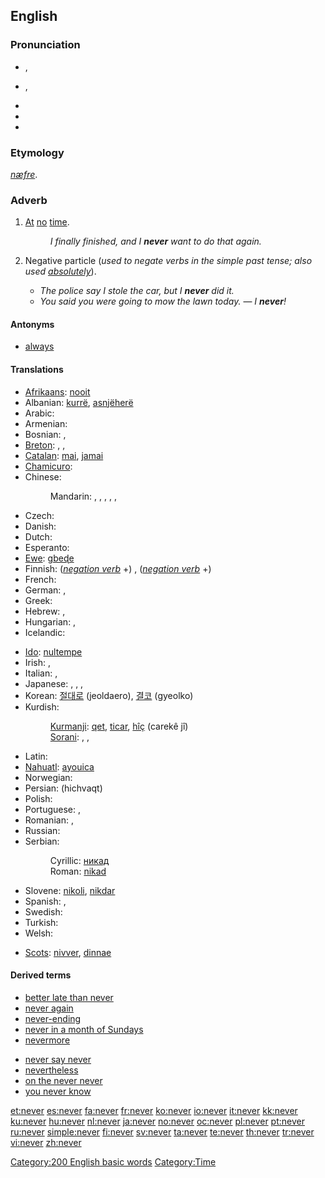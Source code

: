 {{wikipedia}}
==English==

{{rank|first|down|good|99|never|shall|most|where}}

===Pronunciation===
* {{a|UK}} {{IPA|/ˈnɛv.ə(ɹ)/}}, {{SAMPA|/"nEv.@(r\)/}}
* {{a|US}} {{IPA|/ˈnɛvɚ/}}, {{SAMPA|/"nEv@`/}}
* {{audio|en-us-never.ogg|Audio (US)}}
* {{rhymes|ɛvə(r)}}
* {{hyphenation|nev|er}}

===Etymology===
{{etyl|ang}} ''[[næfre]]''.

===Adverb===
{{en-adv|-}}

# [[at|At]] [[no]] [[time]].
#: ''I finally finished, and I '''never''' want to do that again.''
# {{colloquial}} Negative particle (''used to negate verbs in the simple past tense; also used [[absolutely]]'').
#* ''The police say I stole the car, but I '''never''' did it.''
#* ''You said you were going to mow the lawn today.'' &mdash; ''I '''never'''!''<!--example of "never" used absolutely in this sense-->

====Antonyms====
* [[always]]

====Translations====
{{trans-top|at no time}}
* [[Afrikaans]]: [[nooit]]
* Albanian: [[kurrë]], [[asnjëherë]]
* Arabic: {{t|ar|أبدا|tr='ábadan|alt=أبداً|sc=Arab}}
* Armenian: {{t-|hy|երբեք|tr=erbek’|sc=Armn|xs=Armenian}}
* Bosnian: {{t-|bs|nikad}}, {{t-|bs|nikada}}
* [[Breton]]: {{t+|br|nepred|xs=Breton}}, {{t-|br|morse|xs=Breton}}, {{t+|br|biken|xs=Breton}} {{i|when talking in the future}} {{t-|br|biskoazh|xs=Breton}} {{i|when talking in the past}} {{t-|br|james|xs=Breton}}
* [[Catalan]]: [[mai]], [[jamai]]
* [[Chamicuro]]: {{tø|ccc|mepolajyaka}}
* Chinese:
*: Mandarin: {{t|zh|從未|sc=Hani}},  {{t|zh|从未|tr=cóngwèi|sc=Hani}},  {{qualifier|in negative sentences}} {{t|zh|從來|sc=Hani}}, {{t|zh|从来|tr=cónglái|sc=Hani}},  {{t|zh|不曾|tr=bùcéng|sc=Hani}},  {{t|zh|未曾|tr=wèicéng|sc=Hani}}
* Czech: {{t+|cs|nikdy}}
* Danish: {{t+|da|aldrig}}
* Dutch: {{t+|nl|nooit}}
* Esperanto: {{t-|eo|neniam|xs=Esperanto}}
* [[Ewe]]: [[gbeɖe]]
* Finnish: (''[[:Category:Finnish negation verb forms|negation verb]]'' +) {{t+|fi|koskaan}}, (''[[:Category:Finnish negation verb forms|negation verb]]'' +) {{t+|fi|ikinä}}
* French: {{t+|fr|jamais}}
* German: {{t+|de|nie}}, {{t+|de|niemals}}
* Greek: {{t+|el|ποτέ|sc=Grek}}
* Hebrew: {{t-|he|אף פעם|sc=Hebr}}, {{t-|he|לעולם לא|sc=Hebr}}
* Hungarian: {{t+|hu|soha}}, {{t+|hu|sohasem}}
* Icelandic: {{t+|is|aldrei}}
{{trans-mid}}
* [[Ido]]: [[nultempe]]
* Irish: {{t|ga|ariamh|xs=Irish}}, {{t-|ga|go deo|xs=Irish}} {{context|after a negative}}
* Italian: {{t-|it|giammai}}, {{t+|it|mai}}
* Japanese: {{qualifier|in negative sentences}} {{t|ja|決して|tr=けっして, kesshite|sc=Jpan}},  {{t|ja|何時でも|tr=いつでも, itsudemo|sc=Jpan}},  {{t|ja|曾て|tr=かつて, katsute|sc=Jpan}},  {{t|ja|万々|tr=まんまん, manman, ばんばん, banban|sc=Jpan}}
* Korean: [[절대로]] (jeoldaero), [[결코]] (gyeolko)
* Kurdish:
*: [[Kurmanji]]: [[qet]], [[ticar]], [[hîç]] (carekê jî)
*: [[Sorani]]: {{ku-Arab|[[هیچ]]}}, {{ku-Arab|[[قه‌د]]}}, {{ku-Arab|[[هه‌رگیز]]}}
* Latin: {{t-|la|numquam}}
* [[Nahuatl]]: [[ayouica]]
* Norwegian: {{t+|no|aldri}}
* Persian: {{fa-Arab|[[هیچ وقت]]}} (hichvaqt)
* Polish: {{t+|pl|nigdy}}
* Portuguese: {{t+|pt|nunca}}, {{t+|pt|jamais}}
* Romanian: {{t-|ro|niciodată}}, {{t-|ro|nicicând}}
* Russian: {{t+|ru|никогда|tr=nikogdá|sc=Cyrl}}
* Serbian:
*: Cyrillic: [[никад#Serbian|никад]]
*: Roman: [[nikad#Serbian|nikad]]
* Slovene: [[nikoli]], [[nikdar]]
* Spanish: {{t+|es|nunca}}, {{t-|es|jamás}}
* Swedish: {{t+|sv|aldrig}}
* Turkish: {{t+|tr|asla}}
* Welsh: {{t-|cy|byth|xs=Welsh}}
{{trans-bottom}}

{{trans-top|nonstandard: did not}}
{{trans-mid}}
{{trans-bottom}}

{{checktrans}}
* [[Scots]]: [[nivver]], [[dinnae]]

====Derived terms====
{{rel-top|terms derived from ''never''}}
* [[better late than never]]
* [[never again]]
* [[never-ending]]
* [[never in a month of Sundays]]
* [[nevermore]]
{{rel-mid}}
* [[never say never]]
* [[nevertheless]]
* [[on the never never]]
* [[you never know]]
{{rel-bottom}}

[[Category:200 English basic words]]
[[Category:Time]]

[[et:never]]
[[es:never]]
[[fa:never]]
[[fr:never]]
[[ko:never]]
[[io:never]]
[[it:never]]
[[kk:never]]
[[ku:never]]
[[hu:never]]
[[nl:never]]
[[ja:never]]
[[no:never]]
[[oc:never]]
[[pl:never]]
[[pt:never]]
[[ru:never]]
[[simple:never]]
[[fi:never]]
[[sv:never]]
[[ta:never]]
[[te:never]]
[[th:never]]
[[tr:never]]
[[vi:never]]
[[zh:never]]